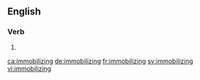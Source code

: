 ==English==

===Verb===
{{head|en|present participle}}

# {{present participle of|immobilize|lang=en|nocat=1}}

[[ca:immobilizing]]
[[de:immobilizing]]
[[fr:immobilizing]]
[[sv:immobilizing]]
[[vi:immobilizing]]